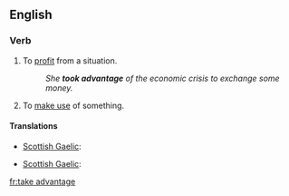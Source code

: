 {{also|Appendix:Collocations of do, have, make, and take}}
==English==

===Verb===
{{infl|en|verb|inf=[[take]] [[advantage]]}}

# {{intransitive}} To [[profit]] from a situation.
#: ''She '''took advantage''' of the economic crisis to exchange some money.''
# To [[make use]] of something.

====Translations====
{{trans-top|profit from a situation}}
* [[Scottish Gaelic]]: {{t|gd|gabh brath}}
{{trans-mid}}
{{trans-bottom}}

{{trans-top|make use of something}}
* [[Scottish Gaelic]]: {{t|gd|gabh brath}}
{{trans-mid}}
{{trans-bottom}}


[[fr:take advantage]]